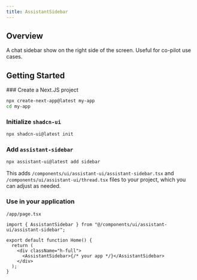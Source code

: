 ```yaml
---
title: AssistantSidebar
---
```



## Overview

A chat sidebar show on the right side of the screen. Useful for co-pilot use cases.

## Getting Started

<Steps>
### Create a Next.JS project

```sh
npx create-next-app@latest my-app
cd my-app
```

### Initialize `shadcn-ui`

```sh
npx shadcn-ui@latest init
```

### Add `assistant-sidebar`

```sh
npx assistant-ui@latest add sidebar
```

This adds `/components/ui/assistant-ui/assistant-sidebar.tsx` and `/components/ui/assistant-ui/thread.tsx` files to your project, which you can adjust as needed.

### Use in your application

`/app/page.tsx`

```tsx {1, 6}
import { AssistantSidebar } from "@/components/ui/assistant-ui/assistant-sidebar";

export default function Home() {
  return (
    <div className="h-full">
      <AssistantSidebar>{/* your app */}</AssistantSidebar>
    </div>
  );
}
```

</Steps>
